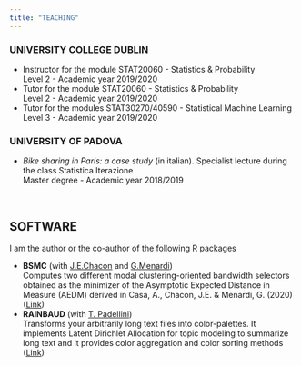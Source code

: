 ```yaml
---
title: "TEACHING"
---
```


### UNIVERSITY COLLEGE DUBLIN
* Instructor for the module STAT20060 - Statistics & Probability <br>
Level 2 - Academic year 2019/2020
* Tutor for the module STAT20060 - Statistics & Probability <br> 
Level 2 - Academic year 2019/2020
* Tutor for the modules STAT30270/40590 - Statistical Machine Learning <br>
Level 3 - Academic year 2019/2020


### UNIVERSITY OF PADOVA
* *Bike sharing in Paris: a case study* (in italian). Specialist lecture during the class Statistica Iterazione <br>
Master degree - Academic year 2018/2019

&nbsp;

## SOFTWARE
I am the author or the co-author of the following R packages 

* **BSMC** (with [J.E.Chacon](http://matematicas.unex.es/~jechacon/index_eng.htm) and [G.Menardi](https://homes.stat.unipd.it/giovannamenardi/)) <br>
Computes two different modal clustering-oriented bandwidth selectors obtained as the minimizer of the Asymptotic Expected Distance in Measure (AEDM) derived in Casa, A., Chacon, J.E. & Menardi, G. (2020) ([Link](https://github.com/AlessandroCasa/BsMc))
* **RAINBAUD** (with [T. Padellini](https://tulliapadellini.github.io/code/)) <br>
Transforms your arbitrarily long text files into color-palettes. It implements Latent Dirichlet Allocation for topic modeling to summarize long text and it provides color aggregation and color sorting methods ([Link](https://github.com/tulliapadellini/rainbaud))
